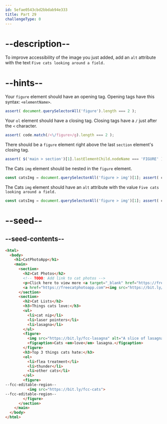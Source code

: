 ```yaml
---
id: 5efae0543cbd2bbdab94e333
title: Part 29
challengeType: 0
---
```


# --description--

To improve accessibility of the image you just added, add an `alt` attribute with the text `Five cats looking around a field.`

# --hints--

Your `figure` element should have an opening tag. Opening tags have this syntax: `<elementName>`.

```js
assert( document.querySelectorAll('figure').length === 2 );
```

Your `ol` element should have a closing tag. Closing tags have a `/` just after the `<` character.

```js
assert( code.match(/<\/figure>/g).length === 2 );
```

There should be a `figure` element right above the last `section` element's closing tag.

```js
assert( $('main > section')[1].lastElementChild.nodeName === 'FIGURE' );
```

The Cats `img` element should be nested in the `figure` element.

```js
const catsImg = document.querySelectorAll('figure > img')[1]; assert( catsImg && catsImg.getAttribute('src').toLowerCase() === 'https://bit.ly/fcc-cats');
```

The Cats `img` element should have an `alt` attribute with the value `Five cats looking around a field.`

```js
const catsImg = document.querySelectorAll('figure > img')[1]; assert( catsImg.getAttribute('alt').replace(/\s+/g, ' ').match(/^Five cats looking around a field\.?$/i) );
```

# --seed--

## --seed-contents--

```html
<html>
  <body>
    <h1>CatPhotoApp</h1>
    <main>
      <section>
        <h2>Cat Photos</h2>
        <!-- TODO: Add link to cat photos -->
        <p>Click here to view more <a target="_blank" href="https://freecatphotoapp.com">cat photos</a>.</p>
        <a href="https://freecatphotoapp.com"><img src="https://bit.ly/fcc-relaxing-cat" alt="A cute orange cat lying on its back."></a>
      </section>
      <section>
        <h2>Cat Lists</h2>
        <h3>Things cats love:</h3>
        <ul>
          <li>cat nip</li>
          <li>laser pointers</li>
          <li>lasagna</li>
        </ul>
        <figure>
          <img src="https://bit.ly/fcc-lasagna" alt="A slice of lasagna on a plate.">
          <figcaption>Cats <em>love</em> lasagna.</figcaption>  
        </figure>
        <h3>Top 3 things cats hate:</h3>
        <ol>
          <li>flea treatment</li>
          <li>thunder</li>
          <li>other cats</li>
        </ol>
        <figure>
--fcc-editable-region--
          <img src="https://bit.ly/fcc-cats">
--fcc-editable-region--
        </figure>
      </section>
    </main>
  </body>
</html>
```

